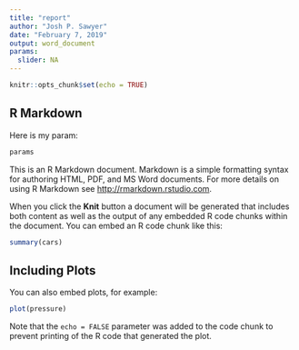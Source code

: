 ```yaml
---
title: "report"
author: "Josh P. Sawyer"
date: "February 7, 2019"
output: word_document
params: 
  slider: NA
---
```


```r
knitr::opts_chunk$set(echo = TRUE)
```

## R Markdown

Here is my param:

```r
params
```

This is an R Markdown document. Markdown is a simple formatting syntax for authoring HTML, PDF, and MS Word documents. For more details on using R Markdown see <http://rmarkdown.rstudio.com>.

When you click the **Knit** button a document will be generated that includes both content as well as the output of any embedded R code chunks within the document. You can embed an R code chunk like this:

```r
summary(cars)
```

## Including Plots

You can also embed plots, for example:

```r
plot(pressure)
```

Note that the `echo = FALSE` parameter was added to the code chunk to prevent printing of the R code that generated the plot.
